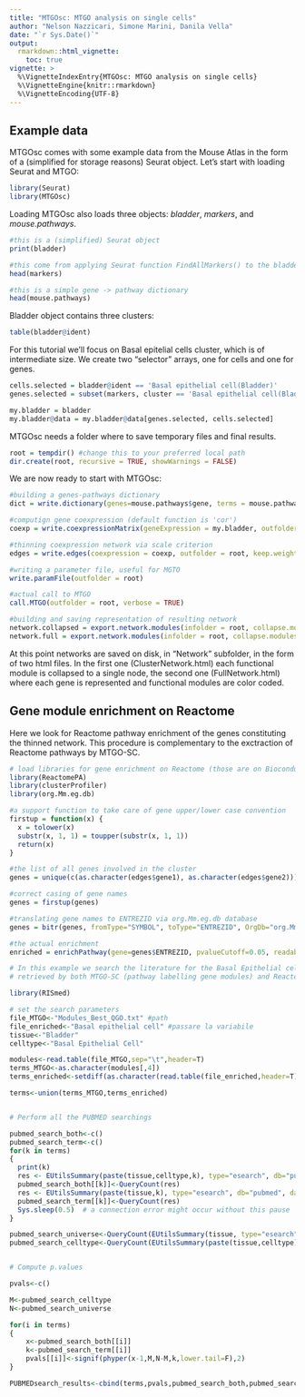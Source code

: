 ```yaml
---
title: "MTGOsc: MTGO analysis on single cells"
author: "Nelson Nazzicari, Simone Marini, Danila Vella"
date: "`r Sys.Date()`"
output: 
  rmarkdown::html_vignette:
    toc: true
vignette: >
  %\VignetteIndexEntry{MTGOsc: MTGO analysis on single cells}
  %\VignetteEngine{knitr::rmarkdown}
  %\VignetteEncoding{UTF-8}
---
```

<!-- 
PLEASE NOTE

This is a vignette and it's not rebuilt automatically with the package.
To do so please use the following command:

devtools::build_vignettes()

And *then* rebuild the package, so it updates the doc.
--> 

## Example data

MTGOsc comes with some example data from the Mouse Atlas in the form of a (simplified for storage reasons) Seurat object. Let's start with loading Seurat and MTGO:

```r
library(Seurat)
library(MTGOsc)
```

Loading MTGOsc also loads three objects: *bladder*, *markers*, and *mouse.pathways*.

```r
#this is a (simplified) Seurat object
print(bladder)

#this come from applying Seurat function FindAllMarkers() to the bladder dataset
head(markers)

#this is a simple gene -> pathway dictionary
head(mouse.pathways)
```

Bladder object contains three clusters:

```r
table(bladder@ident)
```

For this tutorial we'll focus on Basal epitelial cells cluster, which is of intermediate size. We create two "selector" arrays, one for cells and one for genes.

```r
cells.selected = bladder@ident == 'Basal epithelial cell(Bladder)'
genes.selected = subset(markers, cluster == 'Basal epithelial cell(Bladder)')$gene

my.bladder = bladder
my.bladder@data = my.bladder@data[genes.selected, cells.selected]
```

MTGOsc needs a folder where to save temporary files and final results.

```r
root = tempdir() #change this to your preferred local path
dir.create(root, recursive = TRUE, showWarnings = FALSE)
```

We are now ready to start with MTGOsc:

```r
#building a genes-pathways dictionary
dict = write.dictionary(genes=mouse.pathways$gene, terms = mouse.pathways$pathway, outfolder = root)

#computign gene coexpression (default function is 'cor')
coexp = write.coexpressionMatrix(geneExpression = my.bladder, outfolder = root)

#thinning coexpression network via scale criterion
edges = write.edges(coexpression = coexp, outfolder = root, keep.weights = FALSE, fun = scale_free_threshold)

#writing a parameter file, useful for MGTO
write.paramFile(outfolder = root)

#actual call to MTGO
call.MTGO(outfolder = root, verbose = TRUE)

#building and saving representation of resulting network
network.collapsed = export.network.modules(infolder = root, collapse.modules = TRUE) 
network.full = export.network.modules(infolder = root, collapse.modules = FALSE) 
```

At this point networks are saved on disk, in "Network" subfolder, in the form of two html files. 
In the first one (ClusterNetwork.html) each functional module is collapsed to a single node, the second one (FullNetwork.html) where each gene is represented and functional modules are color coded.

## Gene module enrichment on Reactome

Here we look for Reactome pathway enrichment of the genes constituting the thinned network. This procedure is complementary to the exctraction of Reactome pathways by MTGO-SC.

```r
# load libraries for gene enrichment on Reactome (those are on Bioconductor, not CRAN)
library(ReactomePA)      
library(clusterProfiler)
library(org.Mm.eg.db)

#a support function to take care of gene upper/lower case convention
firstup = function(x) {
  x = tolower(x)
  substr(x, 1, 1) = toupper(substr(x, 1, 1))
  return(x)
}

#the list of all genes involved in the cluster
genes = unique(c(as.character(edges$gene1), as.character(edges$gene2)))

#correct casing of gene names
genes = firstup(genes)

#translating gene names to ENTREZID via org.Mm.eg.db database
genes = bitr(genes, fromType="SYMBOL", toType="ENTREZID", OrgDb="org.Mm.eg.db")

#the actual enrichment
enriched = enrichPathway(gene=genes$ENTREZID, pvalueCutoff=0.05, readable=T, organism = "mouse", pAdjustMethod = "BH")
```


<!-- ## Enriched term literature search with RISmed -->

```r
# In this example we search the literature for the Basal Epithelial cell type and the pathway terms
# retrieved by both MTGO-SC (pathway labelling gene modules) and ReactomePA (pathways enriched for the whole basal epithelial gene network

library(RISmed)

# set the search parameters
file_MTGO<-"Modules_Best_QGO.txt" #path
file_enriched<-"Basal epithelial cell" #passare la variabile
tissue<-"Bladder"
celltype<-"Basal Epithelial Cell"

modules<-read.table(file_MTGO,sep="\t",header=T)
terms_MTGO<-as.character(modules[,4])
terms_enriched<-setdiff(as.character(read.table(file_enriched,header=T)[,1]),NA)

terms<-union(terms_MTGO,terms_enriched)


# Perform all the PUBMED searchings

pubmed_search_both<-c()
pubmed_search_term<-c()
for(k in terms)
{
  print(k)
  res <- EUtilsSummary(paste(tissue,celltype,k), type="esearch", db="pubmed", datetype='pdat', mindate=2000, maxdate=2019, retmax=500)
  pubmed_search_both[[k]]<-QueryCount(res)
  res <- EUtilsSummary(paste(tissue,k), type="esearch", db="pubmed", datetype='pdat', mindate=2000, maxdate=2019, retmax=500)
  pubmed_search_term[[k]]<-QueryCount(res)
  Sys.sleep(0.5)  # a connection error might occur without this pause
}

pubmed_search_universe<-QueryCount(EUtilsSummary(tissue, type="esearch", db="pubmed", datetype='pdat', mindate=2000, maxdate=2019, retmax=500))
pubmed_search_celltype<-QueryCount(EUtilsSummary(paste(tissue,celltype), type="esearch", db="pubmed", datetype='pdat', mindate=2000, maxdate=2019, retmax=500))


# Compute p.values

pvals<-c()

M<-pubmed_search_celltype
N<-pubmed_search_universe

for(i in terms)
{
    x<-pubmed_search_both[[i]]
    k<-pubmed_search_term[[i]]
    pvals[[i]]<-signif(phyper(x-1,M,N-M,k,lower.tail=F),2)
}

PUBMEDsearch_results<-cbind(terms,pvals,pubmed_search_both,pubmed_search_term,pubmed_search_celltype,pubmed_search_universe)
```













